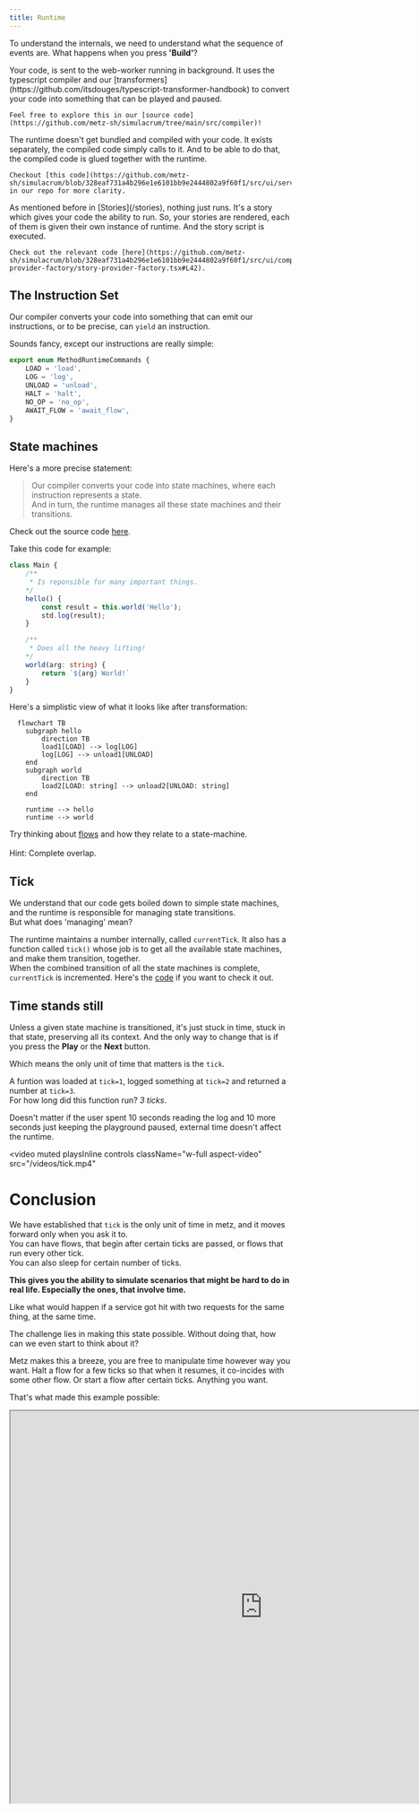 ```yaml
---
title: Runtime
---
```


To understand the internals, we need to understand what the sequence of events are. What happens when
you press **'Build'**?

<Steps>
  <Step title="Compile">
    Your code, is sent to the web-worker running in background. It uses the typescript compiler
    and our [transformers](https://github.com/itsdouges/typescript-transformer-handbook) to convert your
    code into something that can be played and paused.

    Feel free to explore this in our [source code](https://github.com/metz-sh/simulacrum/tree/main/src/compiler)!
  </Step>
  <Step title="Glue">
    The runtime doesn't get bundled and compiled with your code.
    It exists separately, the compiled code simply calls to it.
    And to be able to do that, the compiled code is glued together with the runtime.

    Checkout [this code](https://github.com/metz-sh/simulacrum/blob/328eaf731a4b296e1e6101bb9e2444802a9f60f1/src/ui/services/bootloader/bootloader.service.ts#L22) in our repo for more clarity.
  </Step>
  <Step title="Run">
    As mentioned before in [Stories](/stories), nothing just runs. It's a story which gives your code
    the ability to run.
    So, your stories are rendered, each of them is given their own instance of runtime. And the story script is executed.

    Check out the relevant code [here](https://github.com/metz-sh/simulacrum/blob/328eaf731a4b296e1e6101bb9e2444802a9f60f1/src/ui/components/story-provider-factory/story-provider-factory.tsx#L42).
  </Step>
</Steps>

## The Instruction Set
Our compiler converts your code into something that can emit our instructions, or to be precise, can `yield` an instruction.

Sounds fancy, except our instructions are really simple:
```typescript
export enum MethodRuntimeCommands {
	LOAD = 'load',
	LOG = 'log',
	UNLOAD = 'unload',
	HALT = 'halt',
	NO_OP = 'no_op',
	AWAIT_FLOW = 'await_flow',
}
```

## State machines
Here's a more precise statement:

> Our compiler converts your code into state machines, where each instruction represents a state.
> <br/>And in turn, the runtime manages all these state machines and their transitions.

<Info>Check out the source code [here](https://github.com/metz-sh/simulacrum/blob/main/src/compiler/command-handlers/build-command/transformers/transform-call-expressions/method-body-parser.ts).</Info>

Take this code for example:
```typescript
class Main {
    /**
     * Is reponsible for many important things.
    */
    hello() {
        const result = this.world('Hello');
        std.log(result);
    }

    /**
     * Does all the heavy lifting!
    */
    world(arg: string) {
        return `${arg} World!`
    }
}
```
Here's a simplistic view of what it looks like after transformation:
```mermaid
  flowchart TB
    subgraph hello
        direction TB
        load1[LOAD] --> log[LOG]
        log[LOG] --> unload1[UNLOAD]
    end
    subgraph world
        direction TB
        load2[LOAD: string] --> unload2[UNLOAD: string]
    end

    runtime --> hello
    runtime --> world
```

<Note>Try thinking about [flows](/flows-101) and how they relate to a state-machine. <br/><br/>Hint: Complete overlap.</Note>

## Tick
We understand that our code gets boiled down to simple state machines,
and the runtime is responsible for managing state transitions.
<br/>But what does 'managing' mean?

The runtime maintains a number internally, called `currentTick`. It also has a function called `tick()` whose job is to get all the available state machines,
and make them transition, together.
<br/>When the combined transition of all the state machines is complete, `currentTick` is incremented. Here's the [code](https://github.com/metz-sh/simulacrum/blob/328eaf731a4b296e1e6101bb9e2444802a9f60f1/src/runtime/runtime.ts#L216) if you want to check it out.

## Time stands still
Unless a given state machine is transitioned, it's just stuck in time, stuck in that state, preserving all its context. And the only way to change that
is if you press the **Play** or the **Next** button.

Which means the only unit of time that matters is the `tick`.

A funtion was loaded at `tick=1`, logged something at `tick=2` and returned a number at `tick=3`.
<br/>For how long did this function run? *3 ticks*.

Doesn't matter if the user spent 10 seconds reading the log and 10 more seconds just keeping the playground paused,
external time doesn't affect the runtime.

<video
  muted
  playsInline
  controls
  className="w-full aspect-video"
  src="/videos/tick.mp4"
></video>

# Conclusion
We have established that `tick` is the only unit of time in metz, and it moves forward only when you ask it to.
<br/>You can have flows, that begin after certain ticks are passed, or flows that run every other tick.
<br/>You can also sleep for certain number of ticks.

**This gives you the ability to simulate scenarios that might be hard to do in real life. Especially the ones,
that involve time.**

Like what would happen if a service got hit with two requests for the same thing, at the same time.

The challenge lies in making this state possible. Without doing that, how can we even start to think about it?

Metz makes this a breeze, you are free to manipulate time however way you want. Halt a flow for a few ticks so that when
it resumes, it co-incides with some other flow. Or start a flow after certain ticks. Anything you want.

That's what made this example possible:
<Frame caption="In the first story we see that the poller and webhook align perfectly to create a blind spot.
Both start working on the same payment, not knowing that the other is doing the same.
This leads to our system capturing the same payment twice!
">
    <iframe width="900px" height="700px" src="https://app.metz.sh/play/0286b754d9e4408ba172e344eeac47b9" />
</Frame>
<Card horizontal title="Click here to open in a tab" icon="link" href="https://app.metz.sh/play/0286b754d9e4408ba172e344eeac47b9">
  Things might be squished here!
</Card>

<br/>
After this much lore dumping, it's natural to question, what was it all about? So before we go further, take a break, watch some [KRAZAM](https://youtu.be/DYvhC_RdIwQ?si=BA_jKSn4CukVP-YH), this doc will still be here.

And when you are back, we will re-visit flows in [Flows-102](/flows-102). A lot the learnings from this section will come handy!
